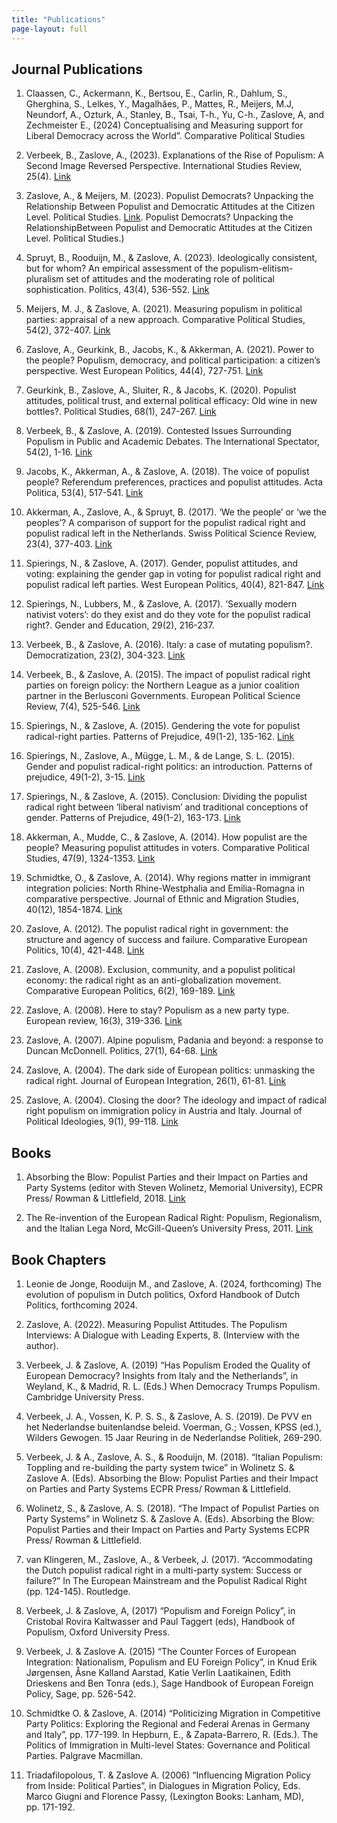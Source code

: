 ```yaml
---
title: "Publications"
page-layout: full
---
```


## Journal Publications

#. Claassen, C., Ackermann, K., Bertsou, E., Carlin, R., Dahlum, S., Gherghina, S., Lelkes, Y., Magalhães, P., Mattes, R., Meijers, M.J, Neundorf, A., Ozturk, A., Stanley, B., Tsai, T-h., Yu, C-h., Zaslove, A, and Zechmeister E., (2024) Conceptualising and Measuring support for Liberal Democracy across the World”. Comparative Political Studies     

#. Verbeek, B., Zaslove, A., (2023). Explanations of the Rise of Populism: A Second Image Reversed Perspective. International Studies Review, 25(4). [Link](https://academic.oup.com/isr/article-abstract/25/4/viad035/7276481?redirectedFrom=PDF&casa_token=-08FsmsTnz0AAAAA:x8Dn_ia1X0xblakLcESqn5J3M4uyzKStYDW65ytp3kx6GeB6MNNBfKZt9a98uTkwWdw7xDJ2F17t)      
#. Zaslove, A., & Meijers, M. (2023). Populist Democrats? Unpacking the Relationship Between Populist and Democratic Attitudes at the Citizen Level. Political Studies. [Link](https://journals.sagepub.com/doi/full/10.1177/00323217231173800). Populist Democrats? Unpacking the RelationshipBetween Populist and Democratic Attitudes at the Citizen Level. Political Studies.)    
#. Spruyt, B., Rooduijn, M., & Zaslove, A. (2023). Ideologically consistent, but for whom? An empirical assessment of the populism-elitism-pluralism set of attitudes and the moderating role of political sophistication. Politics, 43(4), 536-552. [Link](https://journals.sagepub.com/doi/full/10.1177/02633957211017763)   
#. Meijers, M. J., & Zaslove, A. (2021). Measuring populism in political parties: appraisal of a new approach. Comparative Political Studies, 54(2), 372-407. [Link](https://journals.sagepub.com/doi/full/10.1177/00323217231173800)      
#. Zaslove, A., Geurkink, B., Jacobs, K., & Akkerman, A. (2021). Power to the people? Populism, democracy, and political participation: a citizen's perspective. West European Politics, 44(4), 727-751. [Link](https://www.tandfonline.com/doi/full/10.1080/01402382.2020.1776490)       
#. Geurkink, B., Zaslove, A., Sluiter, R., & Jacobs, K. (2020). Populist attitudes, political trust, and external political efficacy: Old wine in new bottles?. Political Studies, 68(1), 247-267. [Link](https://journals.sagepub.com/doi/full/10.1177/0032321719842768)     
#. Verbeek, B., & Zaslove, A. (2019). Contested Issues Surrounding Populism in Public and Academic Debates. The International Spectator, 54(2), 1-16.    [Link](https://www.tandfonline.com/doi/full/10.1080/03932729.2019.1606513)    
#. Jacobs, K., Akkerman, A., & Zaslove, A. (2018). The voice of populist people? Referendum preferences, practices and populist attitudes. Acta Politica, 53(4), 517-541. [Link](https://link.springer.com/article/10.1057/s41269-018-0105-1)       
#. Akkerman, A., Zaslove, A., & Spruyt, B. (2017). ‘We the people’ or ‘we the peoples’? A comparison of support for the populist radical right and populist radical left in the Netherlands. Swiss Political Science Review, 23(4), 377-403. [Link](https://onlinelibrary.wiley.com/doi/full/10.1111/spsr.12275)      
#. Spierings, N., & Zaslove, A. (2017). Gender, populist attitudes, and voting: explaining the gender gap in voting for populist radical right and populist radical left parties. West European Politics, 40(4), 821-847. [Link](https://www.tandfonline.com/doi/full/10.1080/01402382.2017.1287448)   
#. Spierings, N., Lubbers, M., & Zaslove, A. (2017). ‘Sexually modern nativist voters’: do they exist and do they vote for the populist radical right?. Gender and Education, 29(2), 216-237.    
#. Verbeek, B., & Zaslove, A. (2016). Italy: a case of mutating populism?. Democratization, 23(2), 304-323. [Link](#. Verbeek, B., & Zaslove, A. (2016). Italy: a case of mutating populism?. Democratization, 23(2), 304-323. [Link](https://www.tandfonline.com/doi/abs/10.1080/13510347.2015.1076213?casa_token=KN-HfB1RSVYAAAAA:KMZjZ51kd4xB7rylbXpxSJ84RcNf3aZicFOdzxBG2sxQQJe3zXXr1jOxtGuQe908I1F-XtDjEg4)          
)   
#. Verbeek, B., & Zaslove, A. (2015). The impact of populist radical right parties on foreign policy: the Northern League as a junior coalition partner in the Berlusconi Governments. European Political Science Review, 7(4), 525-546. [Link](https://www.cambridge.org/core/journals/european-political-science-review/article/impact-of-populist-radical-right-parties-on-foreign-policy-the-northern-league-as-a-junior-coalition-partner-in-the-berlusconi-governments/D805BE9058DE018856EC7D2FC740A1BA)  
#. Spierings, N., & Zaslove, A. (2015). Gendering the vote for populist radical-right parties. Patterns of Prejudice, 49(1-2), 135-162. [Link](https://www.tandfonline.com/doi/full/10.1080/0031322X.2015.1024404)    
#. Spierings, N., Zaslove, A., Mügge, L. M., & de Lange, S. L. (2015). Gender and populist radical-right politics: an introduction. Patterns of prejudice, 49(1-2), 3-15. [Link](https://www.tandfonline.com/doi/full/10.1080/0031322X.2015.1023642)    
#. Spierings, N., & Zaslove, A. (2015). Conclusion: Dividing the populist radical right between ‘liberal nativism’ and traditional conceptions of gender. Patterns of Prejudice, 49(1-2), 163-173. [Link](https://www.tandfonline.com/doi/full/10.1080/0031322X.2015.1024466)     
#. Akkerman, A., Mudde, C., & Zaslove, A. (2014). How populist are the people? Measuring populist attitudes in voters. Comparative Political Studies, 47(9), 1324-1353. [Link](https://journals.sagepub.com/doi/full/10.1177/0010414013512600)    
#. Schmidtke, O., & Zaslove, A. (2014). Why regions matter in immigrant integration policies: North Rhine-Westphalia and Emilia-Romagna in comparative perspective. Journal of Ethnic and Migration Studies, 40(12), 1854-1874. [Link](https://www.tandfonline.com/doi/full/10.1080/1369183X.2013.867232)  
#. Zaslove, A. (2012). The populist radical right in government: the structure and agency of success and failure. Comparative European Politics, 10(4), 421-448. [Link](https://link.springer.com/article/10.1057/cep.2011.19)    
#. Zaslove, A. (2008). Exclusion, community, and a populist political economy: the radical right as an anti-globalization movement. Comparative European Politics, 6(2), 169-189. [Link](https://link.springer.com/article/10.1057/palgrave.cep.6110126)  
#. Zaslove, A. (2008). Here to stay? Populism as a new party type. European review, 16(3), 319-336. [Link](https://www.cambridge.org/core/journals/european-review/article/here-to-stay-populism-as-a-new-party-type/3669F7E751B42165F5FEB9FF5C57AE92)    
#. Zaslove, A. (2007). Alpine populism, Padania and beyond: a response to Duncan McDonnell. Politics, 27(1), 64-68. [Link](https://journals.sagepub.com/doi/full/10.1111/j.1467-9256.2007.00280.x)   
#. Zaslove, A. (2004). The dark side of European politics: unmasking the radical right. Journal of European Integration, 26(1), 61-81. [Link](https://www.tandfonline.com/doi/full/10.1080/0703633042000197799)        
#. Zaslove, A. (2004). Closing the door? The ideology and impact of radical right populism on immigration policy in Austria and Italy. Journal of Political Ideologies, 9(1), 99-118. [Link](https://www.tandfonline.com/doi/full/10.1080/1356931032000167490)      

## Books 
#.	Absorbing the Blow: Populist Parties and their Impact on Parties and Party Systems (editor with Steven Wolinetz, Memorial University), ECPR Press/ Rowman & Littlefield, 2018. [Link](https://www.google.nl/books/edition/Absorbing_the_Blow/qd4CjwEACAAJ?hl=nl)   

#. The Re-invention of the European Radical Right: Populism, Regionalism, and the Italian Lega Nord, McGill-Queen’s University Press, 2011. [Link](https://books.google.nl/books?hl=nl&lr=&id=TyMo_AOmij0C&oi=fnd&pg=PP1&dq=%23.+The+Re-invention+of+the+European+Radical+Right:+Populism,+Regionalism,+and+the+Italian+Lega+Nord,+McGill-Queen%E2%80%99s+University+Press,+2011+&ots=bjG4Ghdia8&sig=1_4U4q-kx8bhQuuV_sgxEvE7W-Y&redir_esc=y#v=onepage&q=%23.%20The%20Re-invention%20of%20the%20European%20Radical%20Right%3A%20Populism%2C%20Regionalism%2C%20and%20the%20Italian%20Lega%20Nord%2C%20McGill-Queen%E2%80%99s%20University%20Press%2C%202011&f=false)    

## Book Chapters 

#. Leonie de Jonge, Rooduijn M., and Zaslove, A. (2024, forthcoming) The evolution of populism in Dutch politics, Oxford Handbook of Dutch Politics, forthcoming 2024.     

#. Zaslove, A. (2022). Measuring Populist Attitudes. The Populism Interviews: A Dialogue with Leading Experts, 8. (Interview with the author).            
#.  Verbeek, J. & Zaslove, A. (2019) “Has Populism Eroded the Quality of European Democracy? Insights from Italy and the Netherlands”, in Weyland, K., & Madrid, R. L. (Eds.) When Democracy Trumps Populism. Cambridge University Press.            
#.  Verbeek, J. A., Vossen, K. P. S. S., & Zaslove, A. S. (2019). De PVV en het Nederlandse buitenlandse beleid. Voerman, G.; Vossen, KPSS (ed.), Wilders Gewogen. 15 Jaar Reuring in de Nederlandse Politiek, 269-290.           
#.  Verbeek, J. & A., Zaslove, A. S., & Rooduijn, M. (2018). “Italian Populism: Toppling and re-building the party system twice” in Wolinetz S. & Zaslove A. (Eds). Absorbing the Blow: Populist Parties and their Impact on Parties and Party Systems ECPR Press/ Rowman & Littlefield.          
#.  Wolinetz, S., & Zaslove, A. S. (2018). “The Impact of Populist Parties on Party Systems” in Wolinetz S. & Zaslove A. (Eds). Absorbing the Blow: Populist Parties and their Impact on Parties and Party Systems ECPR Press/ Rowman & Littlefield.          
#.  van Klingeren, M., Zaslove, A., & Verbeek, J. (2017). “Accommodating the Dutch populist radical right in a multi-party system: Success or failure?” In The European Mainstream and the Populist Radical Right (pp. 124-145). Routledge.        
#.  Verbeek, J. & Zaslove, A, (2017) “Populism and Foreign Policy”, in Cristobal Rovira Kaltwasser and Paul Taggert (eds), Handbook of Populism, Oxford University Press.          
#.  Verbeek, J. & Zaslove A. (2015) “The Counter Forces of European Integration: Nationalism, Populism and EU Foreign Policy”, in Knud Erik Jørgensen, Åsne Kalland Aarstad, Katie Verlin Laatikainen, Edith Drieskens and Ben Tonra (eds.), Sage Handbook of European Foreign Policy, Sage, pp. 526-542.           
#.  Schmidtke O. & Zaslove, A. (2014) “Politicizing Migration in Competitive Party Politics: Exploring the Regional and Federal Arenas in Germany and Italy”, pp. 177-199. In Hepburn, E., & Zapata-Barrero, R. (Eds.). The Politics of Immigration in Multi-level States: Governance and Political Parties. Palgrave Macmillan.        
#.  Triadafilopolous, T. & Zaslove A. (2006) “Influencing Migration Policy from Inside: Political Parties”, in Dialogues in Migration Policy, Eds. Marco Giugni and Florence Passy, (Lexington Books: Lanham, MD), pp. 171-192.              

